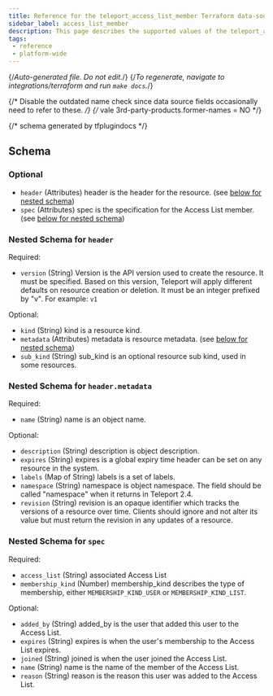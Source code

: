 ```yaml
---
title: Reference for the teleport_access_list_member Terraform data-source
sidebar_label: access_list_member
description: This page describes the supported values of the teleport_access_list_member data-source of the Teleport Terraform provider.
tags:
 - reference
 - platform-wide
---
```


{/*Auto-generated file. Do not edit.*/}
{/*To regenerate, navigate to integrations/terraform and run `make docs`.*/}

{/* Disable the outdated name check since data source fields occasionally need
to refer to these. */}
{/* vale 3rd-party-products.former-names = NO */}





{/*  schema generated by tfplugindocs */}
## Schema

### Optional

- `header` (Attributes) header is the header for the resource. (see [below for nested schema](#nested-schema-for-header))
- `spec` (Attributes) spec is the specification for the Access List member. (see [below for nested schema](#nested-schema-for-spec))

### Nested Schema for `header`

Required:

- `version` (String) Version is the API version used to create the resource. It must be specified. Based on this version, Teleport will apply different defaults on resource creation or deletion. It must be an integer prefixed by "v". For example: `v1`

Optional:

- `kind` (String) kind is a resource kind.
- `metadata` (Attributes) metadata is resource metadata. (see [below for nested schema](#nested-schema-for-headermetadata))
- `sub_kind` (String) sub_kind is an optional resource sub kind, used in some resources.

### Nested Schema for `header.metadata`

Required:

- `name` (String) name is an object name.

Optional:

- `description` (String) description is object description.
- `expires` (String) expires is a global expiry time header can be set on any resource in the system.
- `labels` (Map of String) labels is a set of labels.
- `namespace` (String) namespace is object namespace. The field should be called "namespace" when it returns in Teleport 2.4.
- `revision` (String) revision is an opaque identifier which tracks the versions of a resource over time. Clients should ignore and not alter its value but must return the revision in any updates of a resource.



### Nested Schema for `spec`

Required:

- `access_list` (String) associated Access List
- `membership_kind` (Number) membership_kind describes the type of membership, either `MEMBERSHIP_KIND_USER` or `MEMBERSHIP_KIND_LIST`.

Optional:

- `added_by` (String) added_by is the user that added this user to the Access List.
- `expires` (String) expires is when the user's membership to the Access List expires.
- `joined` (String) joined is when the user joined the Access List.
- `name` (String) name is the name of the member of the Access List.
- `reason` (String) reason is the reason this user was added to the Access List.

